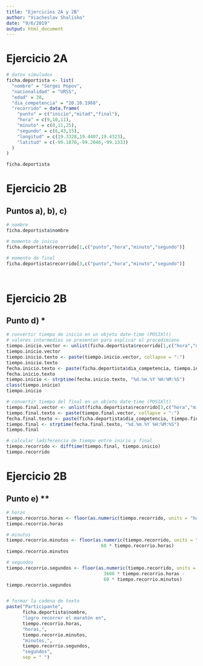 ---
title: "Ejercicios 2A y 2B"
author: "Viacheslav Shalisko"
date: "9/6/2019"
output: html_document
---

# Ejercicio 2A

```{r}
# datos simulados
ficha.deportista <- list(
  "nombre" = "Sergei Popov",
  "nacionalidad" = "URSS",
  "edad" = 38,
  "dia_competencia" = "20.10.1968",
  "recorrido" = data.frame(
    "punto" = c("inicio","mitad","final"),
    "hora" = c(9,10,11),
    "minuto" = c(0,11,25),
    "segundo" = c(6,43,15),
    "longitud" = c(19.3328,19.4407,19.4323),
    "latitud" = c(-99.1870,-99.2046,-99.1333)
  )
)

ficha.deportista

```

# Ejercicio 2B
## Puntos a), b), c)

```{r}
# nombre
ficha.deportista$nombre

# momento de inicio
ficha.deportista$recorrido[1,c("punto","hora","minuto","segundo")]

# momento de final
ficha.deportista$recorrido[3,c("punto","hora","minuto","segundo")]




```

# Ejercicio 2B
## Punto d) *

```{r}
# convertir tiempo de inicio en un objeto date-time (POSIXlt)
# valores intermedios se presentan para explicar el procedimieno
tiempo.inicio.vector <- unlist(ficha.deportista$recorrido[1,c("hora","minuto","segundo")])
tiempo.inicio.vector
tiempo.inicio.texto <- paste(tiempo.inicio.vector, collapse = ":")
tiempo.inicio.texto
fecha.inicio.texto <- paste(ficha.deportista$dia_competencia, tiempo.inicio.texto, sep = " ")
fecha.inicio.texto
tiempo.inicio <- strptime(fecha.inicio.texto, "%d.%m.%Y %H:%M:%S")
class(tiempo.inicio)
tiempo.inicio

# convertir tiempo del final en un objeto date-time (POSIXlt)
tiempo.final.vector <- unlist(ficha.deportista$recorrido[3,c("hora","minuto","segundo")])
tiempo.final.texto <- paste(tiempo.final.vector, collapse = ":")
fecha.final.texto <- paste(ficha.deportista$dia_competencia, tiempo.final.texto, sep = " ")
tiempo.final <- strptime(fecha.final.texto, "%d.%m.%Y %H:%M:%S")
tiempo.final

# calcular ladiferencia de tiempo entre inicio y final
tiempo.recorrido <- difftime(tiempo.final, tiempo.inicio)
tiempo.recorrido
```

# Ejercicio 2B
## Punto e) **


```{r}
# horas
tiempo.recorrio.horas <- floor(as.numeric(tiempo.recorrido, units = "hours"))
tiempo.recorrio.horas

# minutos
tiempo.recorrio.minutos <- floor(as.numeric(tiempo.recorrido, units = "mins") - 
                                   60 * tiempo.recorrio.horas)
tiempo.recorrio.minutos

# segundos
tiempo.recorrio.segundos <- floor(as.numeric(tiempo.recorrido, units = "secs") -
                                    3600 * tiempo.recorrio.horas -
                                    60 * tiempo.recorrio.minutos)
tiempo.recorrio.segundos


# formar la cadena de texto
paste("Participante", 
      ficha.deportista$nombre,
      "logro recorrer el maratón en",
      tiempo.recorrio.horas, 
      "horas,",
      tiempo.recorrio.minutos, 
      "minutos,",
      tiempo.recorrio.segundos,
      "segundos",
      sep = " ")
```

